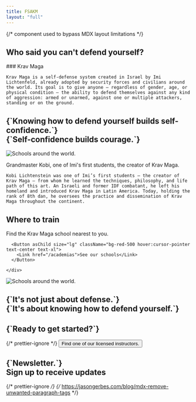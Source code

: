 ```yaml
---
title: FSAKM
layout: "full"
---
```




{/* component used to bypass MDX layout limitations */}

<Hero />

## Who said you can't defend yourself?

<div className='grid lg:grid-cols-2 gap-6 mt-4'>
  <div>
    ### Krav Maga

    Krav Maga is a self-defense system created in Israel by Imi Lichtenfeld, already adopted by security forces and civilians around the world. Its goal is to give anyone — regardless of gender, age, or physical condition — the ability to defend themselves against any kind of aggression: armed or unarmed, against one or multiple attackers, standing or on the ground.

  </div>
  <div>
      <YouTubeEmbed videoid="NNb7iYmZfR4"  />
  </div>
</div>

<div className="mx-auto mt-24 py-8">
  <div className="grid grid-cols-1 gap-6 md:grid-cols-2 lg:grid-cols-3">
    <CardLink
      title="KRAV MAGA"
      description="Learn more about the self-defense system used by the Israeli army."
      image="/pt/images/home/kra-maga-1b-2-1.jpg"
      href="/krav-maga"
      buttonText="LEARN MORE"
      layout="button"
      hover={true}
      overlay={true}
    />
    <CardLink
      title="OUR SCHOOLS"
      description="Find the nearest school and start training at any of our locations."
      image="/pt/images/home/foto-2-academia-1-2-1.jpg"
      href="/academias"
      buttonText="LEARN MORE"
      layout="button"
      hover={true}
      overlay={true}
    />
    <CardLink
      title="MILITARY TRAINING"
      description="Explore the techniques used by military and police forces for protection in high-risk situations."
      image="/pt/images/home/krav-maga-mestre-kobi-seguranca-militar-1-1.jpg"
      href="/krav-maga/militar"
      buttonText="LEARN MORE"
      layout="button"
      hover={true}
      overlay={true}
    />
  </div>
</div>

<h2 className="mt-24 text-center text-3xl uppercase">
  {`Knowing how to defend yourself builds self-confidence.`}
  <br />
  <span className="text-blue-500">{`Self-confidence builds courage.`}</span>
</h2>

<div className="carousel mx-auto mb-24 py-8">
  <Gallery>
    <GalleryItem
      src="/pt/images/home/galeria_1.jpg"
      title="Defense in a street situation"
    />
    <GalleryItem src="/pt/images/home/galeria_2.jpg" title="Knife defense" />
    <GalleryItem src="/pt/images/home/galeria_3.jpg" title="Car defense" />
    <GalleryItem
      src="/pt/images/home/galeria_1.jpg"
      title="Defense in a street situation"
    />
    <GalleryItem src="/pt/images/home/galeria_2.jpg" title="Knife defense" />
    <GalleryItem src="/pt/images/home/galeria_3.jpg" title="Car defense" />
  </Gallery>
</div>

<div className='grid md:grid-cols-2 gap-6 mt-8'>
  <div>
    <Image
      src="/pt/images/home/mestre-kobi_banner.png"
      alt="Schools around the world."
      width={800}
      height={400}
      className="w-full h-auto"/>
  </div>
  <div>
    <p className='text-center font-semibold text-3xl uppercase'>
      Grandmaster Kobi, one of Imi's first students, <span className='text-red-500'>the creator of Krav Maga.</span>
    </p>

    Kobi Lichtenstein was one of Imi’s first students — the creator of Krav Maga — from whom he learned the techniques, philosophy, and life path of this art. An Israeli and former IDF combatant, he left his homeland and introduced Krav Maga in Latin America. Today, holding the rank of 8th dan, he oversees the practice and dissemination of Krav Maga throughout the continent.

  </div>
</div>

## Where to train

<div className="grid md:grid-cols-2 gap-6 mt-8">
  <div className="grid place-items-center">
    <div className="text-center">
      <p className="text-left text-3xl text-balance my-8">Find the Krav Maga school nearest to you.</p>

      <Button asChild size="lg" className="bg-red-500 hover:cursor-pointer text-center text-xl">
        <Link href="/academias">See our schools</Link>
      </Button>

    </div>

  </div>
  <div>
    <Image
      src="/pt/images/home/mapa-home.png"
      alt="Schools around the world."
      width={800}
      height={400}
      className="w-full h-auto"
    />
  </div>
</div>

<h2 className="my-24 text-center text-3xl uppercase">
  {`It's not just about defense.`}
  <br />
  <span className="text-red-500">{`It's about knowing how to defend yourself.`}</span>
</h2>

<div className="grid grid-cols-1 gap-8 md:grid-cols-2 lg:grid-cols-4">
  <Testimonial
    title="Avoid confrontation when possible, but never flee from it when inevitable."
    author="Kobi Lichtenstein"
    bio="Krav Maga Grandmaster"
  />
  <Testimonial
    title="It’s the most effective way to immobilize an aggressor without using lethal weapons."
    author="BOPE Captain"
    bio="Special Operations Battalion"
  />
  <Testimonial
    title="You realize that just because you’re smaller or not as strong, it doesn’t mean someone can do whatever they want to you."
    author="Fabiana Soares Vieira"
    bio="Krav Maga Student"
  />
  <Testimonial
    title="Today I walk the streets confidently because I know what’s going on around me and I’m prepared to defend myself."
    author="Leandro Leibel"
    bio="Krav Maga Student"
  />
</div>

<div className="mt-24 w-full text-center">
  <h2 className="my-8 text-center text-3xl font-semibold uppercase">{`Ready to get started?`}</h2>
  {/* prettier-ignore */}
  <Button asChild size="free" className="bg-red-500 hover:cursor-pointer text-center text-xl lg:py-4">
    <Link href="/academias">Find one of our licensed instructors.</Link>
  </Button>
</div>

<h2 className="my-24 text-center">
  <span className="text-3xl uppercase">{`Newsletter.`}</span>
  <br />
  <span className="text-2xl">Sign up to receive updates</span>
</h2>

{/* prettier-ignore */}
{/* https://jasongerbes.com/blog/mdx-remove-unwanted-paragraph-tags */}

